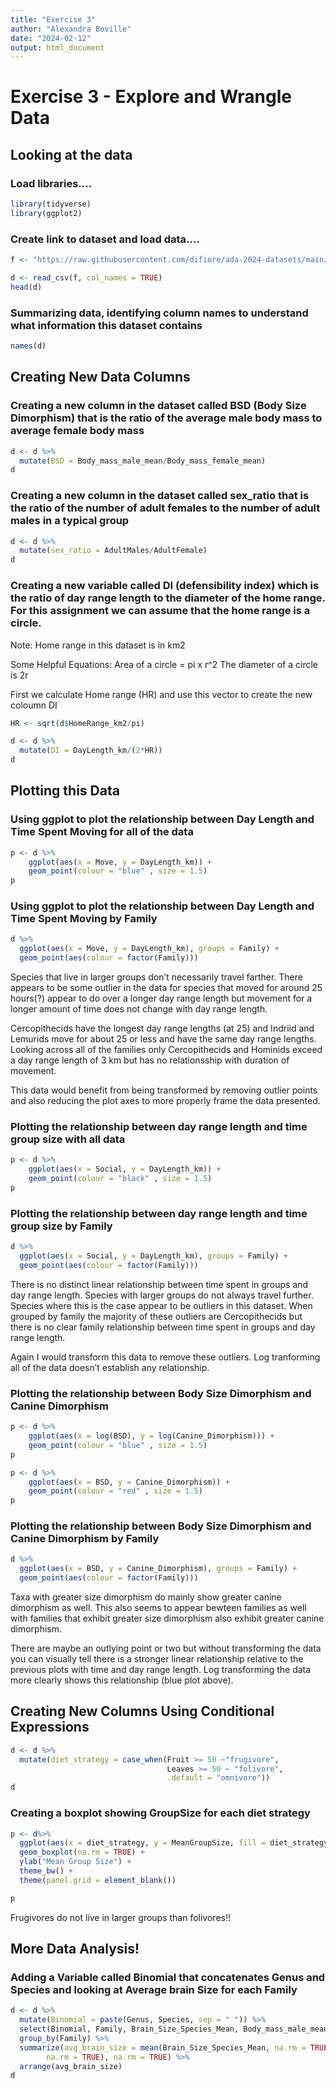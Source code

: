 ```yaml
---
title: "Exercise 3"
author: "Alexandra Boville"
date: "2024-02-12"
output: html_document
---
```


# Exercise 3 - Explore and Wrangle Data

## Looking at the data

### Load libraries....
```r
library(tidyverse)
library(ggplot2)

```

### Create link to dataset and load data....
```r
f <- "https://raw.githubusercontent.com/difiore/ada-2024-datasets/main/data-wrangling.csv"

d <- read_csv(f, col_names = TRUE)
head(d)
```

### Summarizing data, identifying column names to understand what information this dataset contains
```r
names(d)
```


## Creating New Data Columns

### Creating a new column in the dataset called BSD (Body Size Dimorphism) that is the ratio of the average male body mass to average female body mass
```r
d <- d %>%
  mutate(BSD = Body_mass_male_mean/Body_mass_female_mean)
d
```
### Creating a new column in the dataset called sex_ratio that is the ratio of the number of adult females to the number of adult males in a typical group
```r
d <- d %>%
  mutate(sex_ratio = AdultMales/AdultFemale)
d
```

### Creating a new variable called DI (defensibility index) which is the ratio of day range length to the diameter of the home range. For this assignment we can assume that the home range is a circle. 

Note: Home range in this dataset is in km2

Some Helpful Equations: 
Area of a circle = pi x r^2
The diameter of a circle is 2r

First we calculate Home range (HR) and use this vector to create the new coloumn DI
```r
HR <- sqrt(d$HomeRange_km2/pi)

d <- d %>%
  mutate(DI = DayLength_km/(2*HR))
d

```

## Plotting this Data

### Using ggplot to plot the relationship between Day Length and Time Spent Moving for all of the data
```r
p <- d %>%
    ggplot(aes(x = Move, y = DayLength_km)) +
    geom_point(colour = "blue" , size = 1.5)
p
```

### Using ggplot to plot the relationship between Day Length and Time Spent Moving by Family
```r
d %>%
  ggplot(aes(x = Move, y = DayLength_km), groups = Family) +
  geom_point(aes(colour = factor(Family)))

```

Species that live in larger groups don't necessarily travel farther. There appears to be some outlier in the data for species that moved for around 25 hours(?) appear to do over a longer day range length but movement for a longer amount of time does not change with day range length. 

Cercopithecids have the longest day range lengths (at 25) and Indriid and Lemurids move for about 25 or less and have the same day range lengths. Looking across all of the families only Cercopithecids and Hominids exceed a day range length of 3 km but has no relationsship with duration of movement. 

This data would benefit from being transformed by removing outlier points and also reducing the plot axes to more properly frame the data presented. 



### Plotting the relationship between day range length and time group size with all data
```r
p <- d %>%
    ggplot(aes(x = Social, y = DayLength_km)) +
    geom_point(colour = "black" , size = 1.5)
p
```

### Plotting the relationship between day range length and time group size by Family
```r
d %>%
  ggplot(aes(x = Social, y = DayLength_km), groups = Family) +
  geom_point(aes(colour = factor(Family)))
```

There is no distinct linear relationship between time spent in groups and day range length. Species with larger groups do not always travel further. Species where this is the case appear to be outliers in this dataset. When grouped by family the majority of these outliers are Cercopithecids but there is no clear family relationship between time spent in groups and day range length. 

Again I would transform this data to remove these outliers. Log tranforming all of the data doesn't establish any relationship. 


### Plotting the relationship between Body Size Dimorphism and Canine Dimorphism
```r
p <- d %>%
    ggplot(aes(x = log(BSD), y = log(Canine_Dimorphism))) +
    geom_point(colour = "blue" , size = 1.5)
p

p <- d %>%
    ggplot(aes(x = BSD, y = Canine_Dimorphism)) +
    geom_point(colour = "red" , size = 1.5)
p
```

### Plotting the relationship between Body Size Dimorphism and Canine Dimorphism by Family
```r
d %>%
  ggplot(aes(x = BSD, y = Canine_Dimorphism), groups = Family) +
  geom_point(aes(colour = factor(Family)))
```

Taxa with greater size dimorphism do mainly show greater canine dimorphism as well. This also seems to appear bewteen families as well with families that exhibit greater size dimorphism also exhibit greater canine dimorphism. 

There are maybe an outlying point or two but without transforming the data you can visually tell there is a stronger linear relationship relative to the previous plots with time and day range length. Log transforming the data more clearly shows this relationship (blue plot above). 


## Creating New Columns Using Conditional Expressions


```r
d <- d %>%
  mutate(diet_strategy = case_when(Fruit >= 50 ~"frugivore",
                                   Leaves >= 50 ~ "folivore", 
                                   .default = "omnivore"))
d
```

### Creating a boxplot showing GroupSize for each diet strategy
```r
p <- d%>%
  ggplot(aes(x = diet_strategy, y = MeanGroupSize, fill = diet_strategy)) +
  geom_boxplot(na.rm = TRUE) +
  ylab("Mean Group Size") +
  theme_bw() +
  theme(panel.grid = element_blank())

p
```

Frugivores do not live in larger groups than folivores!!


## More Data Analysis!

### Adding a Variable called Binomial that concatenates Genus and Species and looking at Average brain Size for each Family 
```r
d <- d %>%
  mutate(Binomial = paste(Genus, Species, sep = " ")) %>%
  select(Binomial, Family, Brain_Size_Species_Mean, Body_mass_male_mean) %>%
  group_by(Family) %>%
  summarize(avg_brain_size = mean(Brain_Size_Species_Mean, na.rm = TRUE), avg_male_mass = mean(Body_mass_male_mean,
        na.rm = TRUE), na.rm = TRUE) %>%
  arrange(avg_brain_size)
d
```


